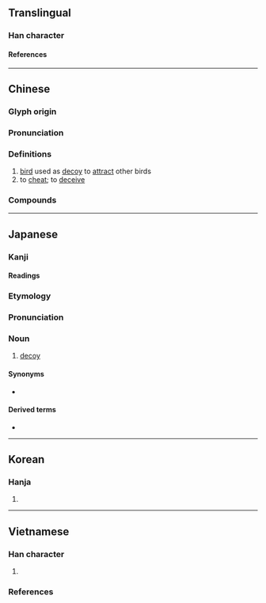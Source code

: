 {{character info}}
==Translingual==

===Han character===
{{Han char|rn=31|rad=囗|as=04|sn=7|four=60211|canj=WOP,XXWOP|ids=⿴囗化}}

====References====
{{Han ref|kx=0217.180|dkj=04715|dj=0445.010|hdz=10715.050|uh=56EE}}

----

==Chinese==
{{zh-forms}}

===Glyph origin===
{{Han etym}}
{{Han compound|囗|化|t1=to surround; to encircle|c1=s|c2=p|ls=psc}}

===Pronunciation===
{{zh-pron
|m=é
|c=ngo4,jau4
|mc=y
|oc=y
|cat=n,v
}}

===Definitions===
{{zh-hanzi}}

# [[bird]] used as [[decoy]] to [[attract]] other birds
# to [[cheat#Verb|cheat]]; to [[deceive]]

===Compounds===
{{zh-der|囮子|紮囮}}

----

==Japanese==

===Kanji===
{{ja-kanji|grade=|rs=囗04}}

====Readings====
{{ja-readings
|on=か, ゆう
|kun=おとり-
}}

===Etymology===
{{ja-kanjitab|おとり|yomi=k}}
{{rfe|ja}}

===Pronunciation===
{{ja-pron|おとり|yomi=k}}

===Noun===
{{ja-noun|おとり}}

# [[decoy]]

====Synonyms====
* {{ja-l|デコイ}}

====Derived terms====
* {{ja-r|囮%捜%査|おとり%そう%さ|gloss=sting}}

----

==Korean==

===Hanja===
{{ko-hanja/new|와}}

# {{rfdef|ko|sort=囗04}}

----

==Vietnamese==

===Han character===
{{vi-readings|rs=囗04
|hanviet=ngoa-gdhn;genibrel
|phienthiet=吾禾 ngô hoà
}}

# {{rfdef|vi|sort=囗04}}

===References===
<references/>